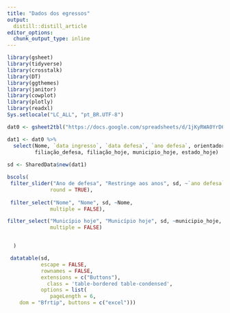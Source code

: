 ```yaml
---
title: "Dados dos egressos"
output:
  distill::distill_article
editor_options: 
  chunk_output_type: inline
---
```




```r

library(gsheet)
library(tidyverse)
library(crosstalk)
library(DT)
library(ggthemes)
library(janitor)
library(cowplot)
library(plotly)
library(readxl)
Sys.setlocale("LC_ALL", "pt_BR.UTF-8")

dat0 <- gsheet2tbl("https://docs.google.com/spreadsheets/d/1jKyRWA0YrD6tqW8zayPexHSuXvrKAWnWbl09OG5AHxU/edit?usp=sharing")

dat1 <- dat0 %>% 
  select(Nome, `data ingresso`, `data defesa`, `ano defesa`, orientador,
         filiação_defesa, filiação_hoje, municipio_hoje, estado_hoje)
       
sd <- SharedData$new(dat1)


```



```r

bscols(
 filter_slider("Ano de defesa", "Restringe aos anos", sd, ~`ano defesa`,
              round = TRUE),
 
 filter_select("Nome", "Nome", sd, ~Nome,
              multiple = FALSE),

filter_select("Município hoje", "Município hoje", sd, ~municipio_hoje,
              multiple = FALSE)


  )

 datatable(sd, 
           escape = FALSE,
           rownames = FALSE,
           extensions = c("Buttons"),
             class = 'table-bordered table-condensed',
           options = list(
              pageLength = 6,
    dom = "Bfrtip", buttons = c("excel")))
           


```
